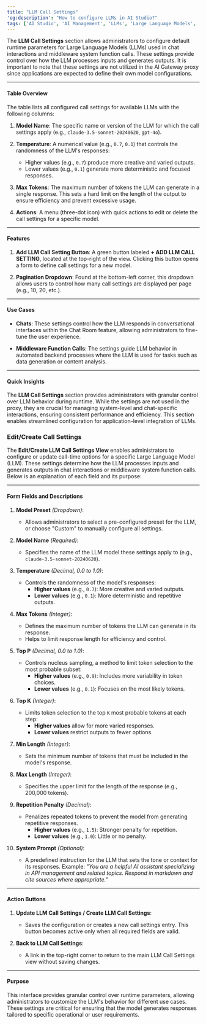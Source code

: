 ```yaml
---
title: "LLM Call Settings"
'og:description': "How to configure LLMs in AI Studio?"
tags: ['AI Studio', 'AI Management', 'LLMs', 'Large Language Models', 'LLM Call Settings']
---
```


The **LLM Call Settings** section allows administrators to configure default runtime parameters for Large Language Models (LLMs) used in chat interactions and middleware system function calls. These settings provide control over how the LLM processes inputs and generates outputs. It is important to note that these settings are not utilized in the AI Gateway proxy since applications are expected to define their own model configurations.

---

#### **Table Overview**
The table lists all configured call settings for available LLMs with the following columns:

1. **Model Name**:
   The specific name or version of the LLM for which the call settings apply (e.g., `claude-3.5-sonnet-20240620`, `gpt-4o`).

2. **Temperature**:
   A numerical value (e.g., `0.7`, `0.1`) that controls the randomness of the LLM's responses:
   - Higher values (e.g., `0.7`) produce more creative and varied outputs.
   - Lower values (e.g., `0.1`) generate more deterministic and focused responses.

3. **Max Tokens**:
   The maximum number of tokens the LLM can generate in a single response. This sets a hard limit on the length of the output to ensure efficiency and prevent excessive usage.

4. **Actions**:
   A menu (three-dot icon) with quick actions to edit or delete the call settings for a specific model.

---

#### **Features**
1. **Add LLM Call Setting Button**:
   A green button labeled **+ ADD LLM CALL SETTING**, located at the top-right of the view. Clicking this button opens a form to define call settings for a new model.

2. **Pagination Dropdown**:
   Found at the bottom-left corner, this dropdown allows users to control how many call settings are displayed per page (e.g., 10, 20, etc.).

---

#### **Use Cases**
- **Chats**:
   These settings control how the LLM responds in conversational interfaces within the Chat Room feature, allowing administrators to fine-tune the user experience.

- **Middleware Function Calls**:
   The settings guide LLM behavior in automated backend processes where the LLM is used for tasks such as data generation or content analysis.

---

#### **Quick Insights**
The **LLM Call Settings** section provides administrators with granular control over LLM behavior during runtime. While the settings are not used in the proxy, they are crucial for managing system-level and chat-specific interactions, ensuring consistent performance and efficiency. This section enables streamlined configuration for application-level integration of LLMs.

### Edit/Create Call Settings

The **Edit/Create LLM Call Settings View** enables administrators to configure or update call-time options for a specific Large Language Model (LLM). These settings determine how the LLM processes inputs and generates outputs in chat interactions or middleware system function calls. Below is an explanation of each field and its purpose:

---

#### **Form Fields and Descriptions**

1. **Model Preset** *(Dropdown)*:
   - Allows administrators to select a pre-configured preset for the LLM, or choose "Custom" to manually configure all settings.

2. **Model Name** *(Required)*:
   - Specifies the name of the LLM model these settings apply to (e.g., `claude-3.5-sonnet-20240620`).

3. **Temperature** *(Decimal, 0.0 to 1.0)*:
   - Controls the randomness of the model's responses:
     - **Higher values** (e.g., `0.7`): More creative and varied outputs.
     - **Lower values** (e.g., `0.1`): More deterministic and repetitive outputs.

4. **Max Tokens** *(Integer)*:
   - Defines the maximum number of tokens the LLM can generate in its response.
   - Helps to limit response length for efficiency and control.

5. **Top P** *(Decimal, 0.0 to 1.0)*:
   - Controls nucleus sampling, a method to limit token selection to the most probable subset:
     - **Higher values** (e.g., `0.9`): Includes more variability in token choices.
     - **Lower values** (e.g., `0.1`): Focuses on the most likely tokens.

6. **Top K** *(Integer)*:
   - Limits token selection to the top `K` most probable tokens at each step:
     - **Higher values** allow for more varied responses.
     - **Lower values** restrict outputs to fewer options.

7. **Min Length** *(Integer)*:
   - Sets the minimum number of tokens that must be included in the model's response.

8. **Max Length** *(Integer)*:
   - Specifies the upper limit for the length of the response (e.g., 200,000 tokens).

9. **Repetition Penalty** *(Decimal)*:
   - Penalizes repeated tokens to prevent the model from generating repetitive responses.
     - **Higher values** (e.g., `1.5`): Stronger penalty for repetition.
     - **Lower values** (e.g., `1.0`): Little or no penalty.

10. **System Prompt** *(Optional)*:
    - A predefined instruction for the LLM that sets the tone or context for its responses.
      Example:
      *"You are a helpful AI assistant specializing in API management and related topics. Respond in markdown and cite sources where appropriate."*

---

#### **Action Buttons**
1. **Update LLM Call Settings / Create LLM Call Settings**:
   - Saves the configuration or creates a new call settings entry. This button becomes active only when all required fields are valid.

2. **Back to LLM Call Settings**:
   - A link in the top-right corner to return to the main LLM Call Settings view without saving changes.

---

#### **Purpose**
This interface provides granular control over runtime parameters, allowing administrators to customize the LLM's behavior for different use cases. These settings are critical for ensuring that the model generates responses tailored to specific operational or user requirements.
